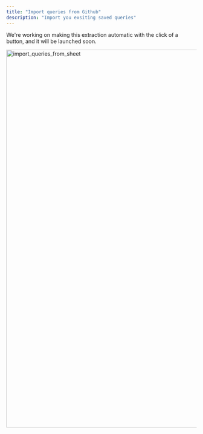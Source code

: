 ```yaml
---
title: "Import queries from Github"
description: "Import you exsiting saved queries"
---
```


<Note>
  We're working on making this extraction automatic with the click of a button, and it will be launched soon.
</Note>


 <img src="/images/import_queries_from_sheet.png" 
   alt = "import_queries_from_sheet"
   width="1000" />

   
 <Steps>
  <Step title="Open your Google Sheet with the relevant SQL snippets">
  </Step>

  <Step title="Click on 'File' in the top left menu">
  </Step>

  <Step title="Hover over 'Download' and select 'Microsoft Excel (.xlsx)'">
  </Step>

  <Step title="Drag and drop the downloaded .xlsx file into the Sherloq uploader">
  </Step>
</Steps>





